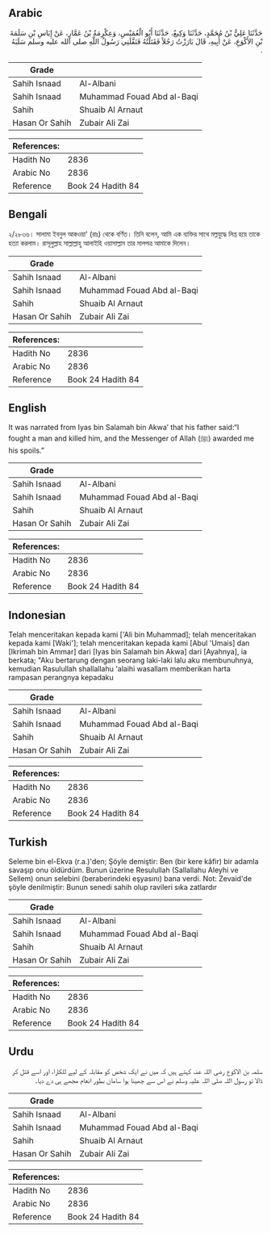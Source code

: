 ## Arabic


<div dir="rtl" lang="ar" style={{fontSize:'larger',backgroundColor:'#f8f9fa',padding:20}}>
حَدَّثَنَا عَلِيُّ بْنُ مُحَمَّدٍ، حَدَّثَنَا وَكِيعٌ، حَدَّثَنَا أَبُو الْعُمَيْسِ، وَعِكْرِمَةُ بْنُ عَمَّارٍ، عَنْ إِيَاسِ بْنِ سَلَمَةَ بْنِ الأَكْوَعِ، عَنْ أَبِيهِ، قَالَ بَارَزْتُ رَجُلاً فَقَتَلْتُهُ فَنَفَّلَنِي رَسُولُ اللَّهِ صلى الله عليه وسلم سَلَبَهُ ‏.‏
</div>
<div style={{backgroundColor:'#f8f9fa',padding:20, marginBottom: 10}}><table> <thead> <tr> <th>Grade</th> <th></th> </tr> </thead> <tbody> <tr><td>Sahih Isnaad</td><td>Al-Albani</td></tr><tr><td>Sahih Isnaad</td><td>Muhammad Fouad Abd al-Baqi</td></tr><tr><td>Sahih</td><td>Shuaib Al Arnaut</td></tr><tr><td>Hasan Or Sahih</td><td>Zubair Ali Zai</td></tr></tbody></table><table> <thead> <tr> <th>References:</th> <th></th> </tr> </thead> <tbody><tr><td>Hadith No</td><td>2836</td></tr><tr><td>Arabic No</td><td>2836</td></tr><tr><td>Reference</td><td>Book 24 Hadith 84</td></tr></tbody></table></div>

## Bengali


<div dir="ltr" lang="bn" style={{fontSize:'larger',backgroundColor:'#f8f9fa',padding:20}}>
২/২৮৩৬। সালামা ইবনুল আকওয়া' (রাঃ) থেকে বর্ণিত। তিনি বলেন, আমি এক ব্যক্তির সাথে মল্লযুদ্ধে লিপ্ত হয়ে তাকে হত্যা করলাম। রাসূলুল্লাহ সাল্লাল্লাহু আলাইহি ওয়াসাল্লাম তার মালপত্র আমাকে দিলেন।
</div>
<div style={{backgroundColor:'#f8f9fa',padding:20, marginBottom: 10}}><table> <thead> <tr> <th>Grade</th> <th></th> </tr> </thead> <tbody> <tr><td>Sahih Isnaad</td><td>Al-Albani</td></tr><tr><td>Sahih Isnaad</td><td>Muhammad Fouad Abd al-Baqi</td></tr><tr><td>Sahih</td><td>Shuaib Al Arnaut</td></tr><tr><td>Hasan Or Sahih</td><td>Zubair Ali Zai</td></tr></tbody></table><table> <thead> <tr> <th>References:</th> <th></th> </tr> </thead> <tbody><tr><td>Hadith No</td><td>2836</td></tr><tr><td>Arabic No</td><td>2836</td></tr><tr><td>Reference</td><td>Book 24 Hadith 84</td></tr></tbody></table></div>

## English


<div dir="ltr" lang="en" style={{fontSize:'larger',backgroundColor:'#f8f9fa',padding:20}}>
It was narrated from Iyas bin Salamah bin Akwa’ that his father said:“I fought a man and killed him, and the Messenger of Allah (ﷺ) awarded me his spoils.”
</div>
<div style={{backgroundColor:'#f8f9fa',padding:20, marginBottom: 10}}><table> <thead> <tr> <th>Grade</th> <th></th> </tr> </thead> <tbody> <tr><td>Sahih Isnaad</td><td>Al-Albani</td></tr><tr><td>Sahih Isnaad</td><td>Muhammad Fouad Abd al-Baqi</td></tr><tr><td>Sahih</td><td>Shuaib Al Arnaut</td></tr><tr><td>Hasan Or Sahih</td><td>Zubair Ali Zai</td></tr></tbody></table><table> <thead> <tr> <th>References:</th> <th></th> </tr> </thead> <tbody><tr><td>Hadith No</td><td>2836</td></tr><tr><td>Arabic No</td><td>2836</td></tr><tr><td>Reference</td><td>Book 24 Hadith 84</td></tr></tbody></table></div>

## Indonesian


<div dir="ltr" lang="id" style={{fontSize:'larger',backgroundColor:'#f8f9fa',padding:20}}>
Telah menceritakan kepada kami ['Ali bin Muhammad]; telah menceritakan kepada kami [Waki']; telah menceritakan kepada kami [Abul 'Umais] dan [Ikrimah bin Ammar] dari [Iyas bin Salamah bin Akwa] dari [Ayahnya], ia berkata; "Aku bertarung dengan seorang laki-laki lalu aku membunuhnya, kemudian Rasulullah shallallahu 'alaihi wasallam memberikan harta rampasan perangnya kepadaku
</div>
<div style={{backgroundColor:'#f8f9fa',padding:20, marginBottom: 10}}><table> <thead> <tr> <th>Grade</th> <th></th> </tr> </thead> <tbody> <tr><td>Sahih Isnaad</td><td>Al-Albani</td></tr><tr><td>Sahih Isnaad</td><td>Muhammad Fouad Abd al-Baqi</td></tr><tr><td>Sahih</td><td>Shuaib Al Arnaut</td></tr><tr><td>Hasan Or Sahih</td><td>Zubair Ali Zai</td></tr></tbody></table><table> <thead> <tr> <th>References:</th> <th></th> </tr> </thead> <tbody><tr><td>Hadith No</td><td>2836</td></tr><tr><td>Arabic No</td><td>2836</td></tr><tr><td>Reference</td><td>Book 24 Hadith 84</td></tr></tbody></table></div>

## Turkish


<div dir="ltr" lang="tr" style={{fontSize:'larger',backgroundColor:'#f8f9fa',padding:20}}>
Seleme bin el-Ekva (r.a.)'den; Şöyle demiştir: Ben (bir kere kâfir) bir adamla savaşıp onu öldürdüm. Bunun üzerine Resulullah (Sallallahu Aleyhi ve Sellem) onun selebini (beraberindeki eşyasını) bana verdi. Not: Zevaid'de şöyle denilmiştir: Bunun senedi sahih olup ravileri sıka zatlardır
</div>
<div style={{backgroundColor:'#f8f9fa',padding:20, marginBottom: 10}}><table> <thead> <tr> <th>Grade</th> <th></th> </tr> </thead> <tbody> <tr><td>Sahih Isnaad</td><td>Al-Albani</td></tr><tr><td>Sahih Isnaad</td><td>Muhammad Fouad Abd al-Baqi</td></tr><tr><td>Sahih</td><td>Shuaib Al Arnaut</td></tr><tr><td>Hasan Or Sahih</td><td>Zubair Ali Zai</td></tr></tbody></table><table> <thead> <tr> <th>References:</th> <th></th> </tr> </thead> <tbody><tr><td>Hadith No</td><td>2836</td></tr><tr><td>Arabic No</td><td>2836</td></tr><tr><td>Reference</td><td>Book 24 Hadith 84</td></tr></tbody></table></div>

## Urdu


<div dir="rtl" lang="ur" style={{fontSize:'larger',backgroundColor:'#f8f9fa',padding:20}}>
سلمہ بن الاکوع رضی اللہ عنہ کہتے ہیں کہ میں نے ایک شخص کو مقابلہ کے لیے للکارا، اور اسے قتل کر ڈالا تو رسول اللہ صلی اللہ علیہ وسلم نے اس سے چھینا ہوا سامان بطور انعام مجھے ہی دے دیا۔
</div>
<div style={{backgroundColor:'#f8f9fa',padding:20, marginBottom: 10}}><table> <thead> <tr> <th>Grade</th> <th></th> </tr> </thead> <tbody> <tr><td>Sahih Isnaad</td><td>Al-Albani</td></tr><tr><td>Sahih Isnaad</td><td>Muhammad Fouad Abd al-Baqi</td></tr><tr><td>Sahih</td><td>Shuaib Al Arnaut</td></tr><tr><td>Hasan Or Sahih</td><td>Zubair Ali Zai</td></tr></tbody></table><table> <thead> <tr> <th>References:</th> <th></th> </tr> </thead> <tbody><tr><td>Hadith No</td><td>2836</td></tr><tr><td>Arabic No</td><td>2836</td></tr><tr><td>Reference</td><td>Book 24 Hadith 84</td></tr></tbody></table></div>